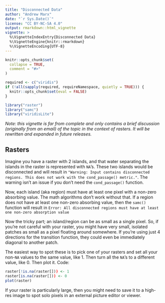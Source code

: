 ```yaml
---
title: "Disconnected Data"
author: "Andrew Marx"
date: "`r Sys.Date()`"
license: "CC BY-NC-SA 4.0"
output: rmarkdown::html_vignette
vignette: >
  %\VignetteIndexEntry{Disconnected Data}
  %\VignetteEngine{knitr::rmarkdown}
  %\VignetteEncoding{UTF-8}
---
```


```r
knitr::opts_chunk$set(
  collapse = TRUE,
  comment = "#>"
)

required <- c("viridis")
if (!all(sapply(required, requireNamespace, quietly = TRUE))) {
  knitr::opts_chunk$set(eval = FALSE)
}

library("raster")
library("samc")
library("viridisLite")
```

*Note: this vignette is far from complete and only contains a brief discussion (originally from an email) of the topic in the context of rasters. It will be rewritten and expanded in future releases.*

## Rasters

Imagine you have a raster with 2 islands, and that water separating the islands in the raster is represented with `NA`'s. These two islands would be disconnected and will result in `"Warning: Input contains disconnected regions. This does not work with the cond_passage() metric."`. The warning isn't an issue if you don't need the `cond_passage()` function.

Now, each island (aka region) must have at least one pixel with a non-zero absorbing value. The math algorithms don't work without that. If a region does not have at least one non-zero absorbing value, then the `samc()` function will result in `Error: All disconnected regions must have at least one non-zero absorption value`

Now the tricky part; an island/region can be as small as a single pixel. So, if you're not careful with your raster, you might have very small, isolated patches as small as a pixel floating around somewhere. If you're using just 4 directions for the transition function, they could even be immediately diagonal to another patch.

The easiest way to spot these is to pick one of your rasters and set all your non-`NA` values to the same value, like 1. Then turn all the `NA`'s to a different value, like 0. Then plot it. Code:

```r
raster[!is.na(raster[])) <- 1 
raster[is.na(raster[])) <- 0
plot(raster)
```

If your raster is particularly large, then you might need to save it to a high-res image to spot solo pixels in an external picture editor or viewer.

